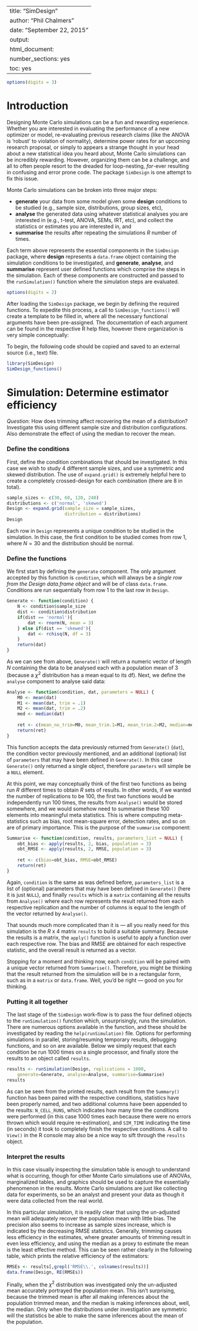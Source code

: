 %\VignetteIndexEntry{SimDesign}
%\VignetteEngine{knitr::knitr}
---
title: "SimDesign"
author: "Phil Chalmers"
date: "September 22, 2015"
output:
  html_document:
    number_sections: yes
    toc: yes
---

```r
options(digits = 3)
```


# Introduction

Designing Monte Carlo simulations can be a fun and rewarding experience. Whether you are interested in
evaluating the performance of a new optimizer or model, re-evaluating previous research claims (like the 
ANOVA is 'robust' to violation of normality), determine power rates for an upcoming research proposal, 
or simply to appears a strange thought in your head about a new statistical idea you heard about, 
Monte Carlo simulations can be incredibly rewarding. However, organizing them can be a challenge, and 
all to often people resort to the dreaded for loop-nesting, *for*-ever resulting in confusing and error 
prone code. The package `SimDesign` is one attempt to fix this issue.

Monte Carlo simulations can be broken into three major steps:

- **generate** your data from some model given some **design** conditions to be studied (e.g., sample size,
distributions, group sizes, etc),
- **analyse** the generated data using whatever statistical analyses you are interested in (e.g., t-test,
ANOVA, SEMs, IRT, etc), and collect the statistics or estimates you are interested in, and
- **summarise** the results after repeating the simulations $R$ number of times.

Each term above represents the essential components in the `SimDesign` package, where **design** 
represents a `data.frame` object containing the simulation conditions to be investigated, and **generate**,
**analyse**, and **summarise** represent user defined functions which comprise the steps in the simulation.
Each of these components are constructed and passed to the `runSimulation()` function where the simulation 
steps are evaluated.

```r
options(digits = 2)
```

After loading the `SimDesign` package, we begin by defining the required functions. To expedite this process,
a call to `SimDesign_functions()` will create a template to be filled in, where all the necessary functional arguments have been pre-assigned. The documentation of each argument can be found in the respective 
R help files, however there organization is very simple conceptually:

To begin, the following code should be copied and saved to an external source (i.e., text) file.

```r
library(SimDesign)
SimDesign_functions()
```

# Simulation: Determine estimator efficiency

*Question*: How does trimming affect recovering the mean of a distribution? Investigate this using
different sample size and distribution configurations. Also demonstrate the effect of using the 
median to recover the mean.

### Define the conditions

First, define the condition combinations that should be investigated. In this case we wish to study
4 different sample sizes, and use a symmetric and skewed distribution. The use of `expand.grid()` is
extremely helpful here to create a completely crossed-design for each combination (there are 8 in total).

```r
sample_sizes <- c(30, 60, 120, 240)
distributions <- c('normal', 'skewed')
Design <- expand.grid(sample_size = sample_sizes, 
                      distribution = distributions)
Design
```

Each row in `Design` represents a unique condition to be studied in the simulation. In this case, the first condition to be studied comes from row 1, where $N=30$ and the distribution should be normal. 

### Define the functions

We first start by defining the `generate` component. The only argument accepted by this function is `condition`, which will always be a *single row from the Design data.frame object* and will
be of class `data.frame`. Conditions are run sequentially from row 1 to the last row in `Design`.

```r
Generate <- function(condition) {
    N <- condition$sample_size
    dist <- condition$distribution
    if(dist == 'normal'){
        dat <- rnorm(N, mean = 3)
    } else if(dist == 'skewed'){
        dat <- rchisq(N, df = 3)
    }
    return(dat)
}
```

As we can see from above, `Generate()` will return a numeric vector of length $N$ containing the data to
be analysed each with a population mean of 3 (because a $\chi^2$ distribution has a mean equal to its df).
Next, we define the `analyse` component to analyse said data:

```r
Analyse <- function(condition, dat, parameters = NULL) {
    M0 <- mean(dat)
    M1 <- mean(dat, trim = .1)
    M2 <- mean(dat, trim = .2)
    med <- median(dat)
    
    ret <- c(mean_no_trim=M0, mean_trim.1=M1, mean_trim.2=M2, median=med)
    return(ret)
}
```

This function accepts the data previously returned from `Generate()` (`dat`), the condition vector previously
mentioned, and an additional (optional) list of `parameters` that may have been defined in `Generate()`. In 
this case `Generate()` only returned a single object, therefore `parameters` will simple be a `NULL` element.

At this point, we may conceptually think of the first two functions as being run $R$ different times to obtain
$R$ sets of results. In other words, if we wanted the number of replications to be 100, the first two functions
would be independently run 100 times, the results from `Analyse()` would be stored somewhere, and we would 
somehow need to summarise these 100 elements into meaningful meta statistics. This is where computing meta-statistics
such as bias, root mean-square error, detection rates, and so on are of primary importance. This is the purpose
of the `summarise` component:

```r
Summarise <- function(condition, results, parameters_list = NULL) {
    obt_bias <- apply(results, 2, bias, population = 3)
    obt_RMSE <- apply(results, 2, RMSE, population = 3)
    
    ret <- c(bias=obt_bias, RMSE=obt_RMSE)
    return(ret)
}
```

Again, `condition` is the same as was defined before, `parameters_list` is a list of (optional) parameters
that may have been defined in `Generate()` (here it is just `NULL`), and finally `results` which is a `matrix`
containing all the results from `Analyse()` where each row represents the result returned from each respective
replication and the number of columns is equal to the length of the vector returned by `Analyse()`. 

That sounds much more complicated than it is --- all you really need for this simulation 
is the $R$ x 4 matrix `results` to build a suitable summary. Because the results is a matrix, the `apply()` 
function is useful to apply a function over each respective row. The bias and RMSE are obtained for each
respective statistic, and the overall result is returned as a vector.

Stopping for a moment and thinking now, each `condition` will be paired with a unique vector returned from
`Summarise()`. Therefore, you might be thinking that the result returned from the simulation will be in
a rectangular form, such as in a `matrix` or `data.frame`. 
Well, you'd be right --- good on you for thinking.

### Putting it all together

The last stage of the `SimDesign` work-flow is to pass the four defined objects to the `runSimulation()` 
function which, unsurprisingly, runs the simulation. There are numerous options available in the 
function, and these should be investigated by reading the `help(runSimulation)` file. Options for 
performing simulations in parallel, storing/resuming temporary results, debugging functions,
and so on are available. Below we simply request that each condition be run 1000 times on a 
single processor, and finally store the results to an object called `results`.

```r
results <- runSimulation(Design, replications = 1000, 
    generate=Generate, analyse=Analyse, summarise=Summarise)
results
```

As can be seen from the printed results, each result from the `Summary()` function has been paired with the 
respective conditions, statistics have been properly named, and two additional columns have been appended
to the results: `N_CELL_RUNS`, which indicates how many time the conditions were performed (in this case 1000 times each because there were no errors thrown which would require re-estimation), and `SIM_TIME` indicating
the time (in seconds) it took to completely finish the respective conditions. A call to `View()` in the 
R console may also be a nice way to sift through the `results` object.

### Interpret the results

In this case visually inspecting the simulation table is enough to understand what is occurring, though for
other Monte Carlo simulations use of ANOVAs, marginalized tables, and graphics should be used to capture the
essentially phenomenon in the results. Monte Carlo simulations are just like collecting data for experiments,
so be an analyst and present your data as though it were data collected from the real world. 

In this particular simulation, it is readily clear that using the un-adjusted mean will adequately recover
the population mean with little bias. The precision also seems to increase as sample sizes increase, which 
is indicated by the decreasing RMSE statistics. Generally, trimming causes less efficiency in the estimates,
where greater amounts of trimming result in even less efficiency, and using the median as a proxy to estimate
the mean is the least effective method. This can be seen rather clearly in the following table, which 
prints the relative efficiency of the estimators:

```r
RMSEs <- results[,grepl('RMSE\\.', colnames(results))]
data.frame(Design, RE(RMSEs))
```

Finally, when the $\chi^2$ distribution was investigated only the un-adjusted mean accurately portrayed the
population mean. This isn't surprising, because the trimmed mean is after all making inferences about the 
population trimmed mean, and the median is making inferences about, well, the median. Only when the
distributions under investigation are symmetric will the statistics be able to make the same inferences about
the mean of the population.
